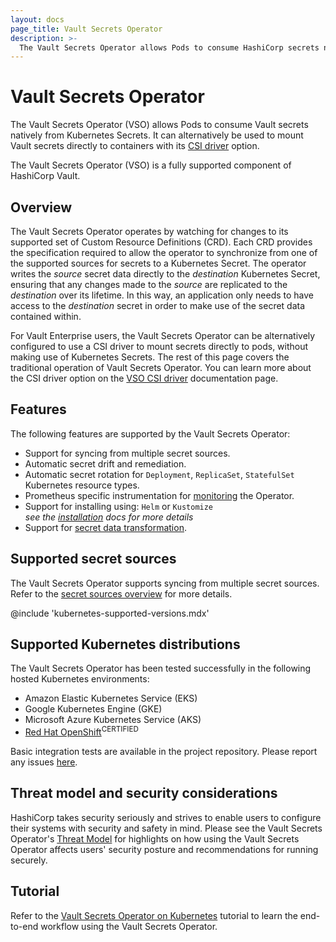 ```yaml
---
layout: docs
page_title: Vault Secrets Operator
description: >-
  The Vault Secrets Operator allows Pods to consume HashiCorp secrets natively from Kubernetes Secrets.
---
```


# Vault Secrets Operator

The Vault Secrets Operator (VSO) allows Pods to consume Vault secrets natively from Kubernetes Secrets. It can 
alternatively be used to mount Vault secrets directly to containers with its [CSI driver](/vault/docs/platform/k8s/vso/vso-csi) option. 

The Vault Secrets Operator (VSO) is a fully supported component of HashiCorp Vault.

## Overview

The Vault Secrets Operator operates by watching for changes to its supported set of Custom Resource Definitions (CRD).
Each CRD provides the specification required to allow the operator to synchronize from one of the supported sources for secrets to a Kubernetes Secret.
The operator writes the *source* secret data directly to the *destination* Kubernetes Secret, ensuring that any
changes made to the *source* are replicated to the *destination* over its lifetime. In this way, an application only needs
to have access to the *destination* secret in order to make use of the secret data contained within.

For Vault Enterprise users, the Vault Secrets Operator can be alternatively configured to use a CSI driver to mount secrets directly to pods, 
without making use of Kubernetes Secrets. The rest of this page covers the traditional operation of Vault Secrets Operator. 
You can learn more about the CSI driver option on the [VSO CSI driver](/vault/docs/platform/k8s/vso/vso-csi) documentation page.

## Features

The following features are supported by the Vault Secrets Operator:

- Support for syncing from multiple secret sources.
- Automatic secret drift and remediation.
- Automatic secret rotation for `Deployment`, `ReplicaSet`, `StatefulSet` Kubernetes resource types.
- Prometheus specific instrumentation for [monitoring](/vault/docs/platform/k8s/vso/telemetry) the Operator.
- Support for installing using: `Helm` or `Kustomize`<br />
*see the [installation](/vault/docs/platform/k8s/vso/installation) docs for more details*
- Support for [secret data transformation](/vault/docs/platform/k8s/vso/secret-transformation).

## Supported secret sources

The Vault Secrets Operator supports syncing from multiple secret sources.
Refer to the [secret sources overview](/vault/docs/platform/k8s/vso/sources) for more details.

@include 'kubernetes-supported-versions.mdx'

## Supported Kubernetes distributions

The Vault Secrets Operator has been tested successfully in the following hosted Kubernetes environments:
- Amazon Elastic Kubernetes Service (EKS)
- Google Kubernetes Engine (GKE)
- Microsoft Azure Kubernetes Service (AKS)
- [Red Hat OpenShift](/vault/docs/platform/k8s/vso/openshift)<sup>CERTIFIED</sup>

Basic integration tests are available in the project repository.
Please report any issues [here](https://github.com/hashicorp/vault-secrets-operator/issues).

## Threat model and security considerations
HashiCorp takes security seriously and strives to enable users to configure their systems
with security and safety in mind. Please see the Vault Secrets Operator's
[Threat Model](https://github.com/hashicorp/vault-secrets-operator/blob/main/docs/threat-model/README.md)
for highlights on how using the Vault Secrets Operator affects users' security posture and recommendations for running securely.

## Tutorial

Refer to the [Vault Secrets Operator on Kubernetes](/vault/tutorials/kubernetes/vault-secrets-operator)
tutorial to learn the end-to-end workflow using the Vault Secrets Operator.

